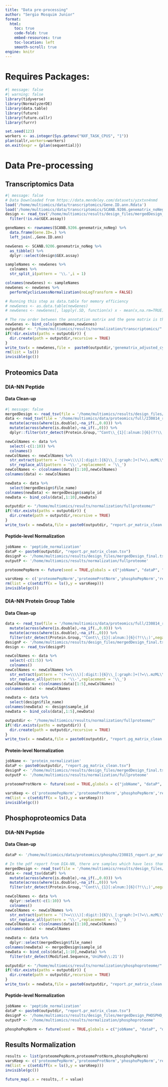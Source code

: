 ```yaml
---
title: "Data pre-processing"
author: "Sergio Mosquim Junior"
format:
  html:
    toc: true
    code-fold: true
    embed-resources: true
    toc-location: left
    smooth-scroll: true
engine: knitr
---
```


# Requires Packages:
```r
#| message: false
#| warning: false
library(tidyverse)
library(NormalyzerDE)
library(data.table)
library(future)
library(future.callr)
library(furrr)
```
```r
set.seed(123)
workers <- as.integer(Sys.getenv("NXF_TASK_CPUS", "1"))
plan(callr,workers=workers)
on.exit(expr = {plan(sequential)})
```


# Data Pre-processing

## Transcriptomics Data
```r
#| message: false
# Data Downloaded from https://data.mendeley.com/datasets/yzxtxn4nmd
load('/home/multiomics/data/transcriptomics/Gene.ID.ann.Rdata')
load('/home/multiomics/data/transcriptomics/SCANB.9206.genematrix_noNeg.Rdata')
design <- read_tsv('/home/multiomics/results/design_files/mergedDesign_ref_hisscore.tsv') %>% 
  filter(!is.na(GEX.assay))

geneNames <- rownames(SCANB.9206.genematrix_noNeg) %>% 
  data.frame(Gene.ID=.) %>% 
  left_join(.,Gene.ID.ann)

newGenes <- SCANB.9206.genematrix_noNeg %>% 
  as_tibble() %>% 
  dplyr::select(design$GEX.assay)

sampleNames <- newGenes %>% 
  colnames %>% 
  str_split_i(pattern = '\\.',i = 1)

colnames(newGenes) <- sampleNames
newGenes <- newGenes %>% 
  performCyclicLoessNormalization(noLogTransform = FALSE)

# Running this step as data.table for memory efficiency
# newGenes <- as.data.table(newGenes)
# newGenes <- newGenes[, lapply(.SD, function(x) x - mean(x,na.rm=TRUE)), by = .I]

# The row order between the annotation matrix and the gene matrix is the same, so one can just swap gene names
newGenes <- bind_cols(geneNames,newGenes)
outputdir <- "/home/multiomics/results/normalization/transcriptomics/"
if(!dir.exists(paths = outputdir)) {
  dir.create(path = outputdir,recursive = TRUE)
}
write_tsv(x = newGenes,file =  paste0(outputdir,'genematrix_adjusted_cycloess.tsv'))
rm(list = ls())
invisible(gc())
```

## Proteomics Data
### DIA-NN Peptide
#### Data Clean-up
```r
#| message: false
mergedDesign <- read_tsv(file = '/home/multiomics/results/design_files/mergedDesign_final.tsv')
data <- read_tsv(file = '/home/multiomics/data/proteomics/full/230814_report.pr_matrix.tsv') %>% 
  mutate(across(where(is.double),~na_if(.,0.0))) %>% 
  mutate(across(where(is.double),~na_if(.,0))) %>% 
  dplyr::filter(str_detect(Protein.Group,'^Cont\\_{1}[:alnum:]{6}(?!\\;)',negate = TRUE)) #remove rows with contaminant as single ID

newColNames <- data %>%
  select(-c(1:10)) %>%
  colnames()
newColNames <- newColNames %>%
  str_extract(pattern = '(?<=\\\\)[:digit:]{6}\\_[:graph:]+(?=\\.mzML\\.dia)') %>%
  str_replace_all(pattern = '\\-',replacement = '\\_')
newColNames <- c(colnames(data)[1:10],newColNames)
colnames(data) <- newColNames

newData <- data %>% 
  select(mergedDesign$file_name)
colnames(newData) <- mergedDesign$sample_id
newData <- bind_cols(data[,1:10],newData)

outputdir <- "/home/multiomics/results/normalization/fullproteome/"
if(!dir.exists(paths = outputdir)) {
  dir.create(path = outputdir,recursive = TRUE)
}
write_tsv(x = newData,file = paste0(outputdir, "report.pr_matrix_clean.tsv"))
```

#### Peptide-level Normalization
```r
jobName <- 'peptide_normalization'
dataP <- paste0(outputdir, "report.pr_matrix_clean.tsv")
designP <- '/home/multiomics/results/design_files/mergedDesign_final.tsv'
outputP <- '/home/multiomics/results/normalization/fullproteome'

proteomePepNorm <- future(seed = TRUE,globals = c("jobName", "dataP", "designP", "outputP"), lazy = TRUE,gc = TRUE,expr = {normalyzer(jobName = jobName,designPath = designP,dataPath = dataP,outputDir = outputP,normalizeRetentionTime = FALSE,zeroToNA = TRUE,sampleColName = 'sample_id',groupColName = 'ms_run_order',writeReportAsPngs = TRUE, skipAnalysis = TRUE)})

varsKeep <- c('proteomePepNorm','proteomeProtNorm','phosphoPepNorm','results', 'varsKeep')
rm(list = c(setdiff(x = ls(),y = varsKeep)))
invisible(gc())
```

### DIA-NN Protein Group Table
#### Data Clean-up
```r
data <- read_tsv(file = '/home/multiomics/data/proteomics/full/230814_report.pg_matrix.tsv') %>% 
  mutate(across(where(is.double),~na_if(.,0.0))) %>% 
  mutate(across(where(is.double),~na_if(.,0))) %>% 
  filter(str_detect(Protein.Group,'^Cont\\_{1}[:alnum:]{6}(?!\\;)',negate = TRUE))
designP <- '/home/multiomics/results/design_files/mergedDesign_final.tsv'
design <- read_tsv(designP)

newColNames <- data %>% 
  select(-c(1:5)) %>% 
  colnames()
newColNames <- newColNames %>%
  str_extract(pattern = '(?<=\\\\)[:digit:]{6}\\_[:graph:]+(?=\\.mzML\\.dia)') %>% 
  str_replace_all(pattern = '\\-',replacement = '\\_')
newColNames <- c(colnames(data)[1:5],newColNames)
colnames(data) <- newColNames

newData <- data %>% 
  select(design$file_name)
colnames(newData) <- design$sample_id
newData <- bind_cols(data[,1:5],newData)

outputdir <- "/home/multiomics/results/normalization/fullproteome/"
if(!dir.exists(paths = outputdir)) {
  dir.create(path = outputdir,recursive = TRUE)
}
write_tsv(x = newData,file = paste0(outputdir, "report.pg_matrix_clean.tsv"))
```

#### Protein-level Normalization
```r
jobName <- 'protein_normalization'
dataP <- paste0(outputdir, "report.pg_matrix_clean.tsv")
designP <- '/home/multiomics/results/design_files/mergedDesign_final.tsv'
outputP <- '/home/multiomics/results/normalization/fullproteome'

proteomeProtNorm <- future(seed = TRUE,globals = c("jobName", "dataP", "designP", "outputP"),gc = TRUE,expr = {normalyzer(jobName = jobName,designPath = designP,dataPath = dataP,outputDir = outputP,normalizeRetentionTime = FALSE,zeroToNA = TRUE,sampleColName = 'sample_id',groupColName = 'ms_run_order',writeReportAsPngs = TRUE, skipAnalysis = TRUE)})

varsKeep <- c('proteomePepNorm','proteomeProtNorm','phosphoPepNorm','results', 'varsKeep')
rm(list = c(setdiff(x = ls(),y = varsKeep)))
invisible(gc())
```


## Phosphoproteomics Data
### DIA-NN Peptide
#### Data Clean-up
```r
dataP <- '/home/multiomics/data/proteomics/phospho/230815_report.pr_matrix.tsv'

# In the pdf report from DIA-NN, there are samples which have less than 10 000 precursors at 1% FDR. Therefore, before proceeding, these samples will be removed.
mergedDesign <- read_tsv(file = '/home/multiomics/results/design_files/mergedDesign_PHOSPHO_Filtered.tsv')
data <- read_tsv(dataP) %>% 
  mutate(across(where(is.double),~na_if(.,0.0))) %>% 
  mutate(across(where(is.double),~na_if(.,0))) %>% 
  filter(str_detect(Protein.Group,'^Cont\\_{1}[:alnum:]{6}(?!\\;)',negate = TRUE))

newColNames <- data %>%
  dplyr::select(-c(1:10)) %>%
  colnames()
newColNames <- newColNames %>%
  str_extract(pattern = '(?<=\\\\)[:digit:]{6}\\_[:graph:]+(?=\\.mzML\\.dia)') %>%
  str_replace_all(pattern = '\\-',replacement = '\\_')
newColNames <- c(colnames(data)[1:10],newColNames)
colnames(data) <- newColNames

newData <- data %>% 
  dplyr::select(mergedDesign$file_name)
colnames(newData) <- mergedDesign$sample_id
newData <- bind_cols(data[,1:10],newData) %>% 
  filter(str_detect(Modified.Sequence,'UniMod\\:21'))

outputdir <- "/home/multiomics/results/normalization/phosphoproteome/"
if(!dir.exists(paths = outputdir)) {
  dir.create(path = outputdir,recursive = TRUE)
}
write_tsv(x = newData,file = paste0(outputdir, "report.pr_matrix_clean.tsv"))
```

#### Peptide-level Normalization
```r
jobName <- 'peptide_normalization'
dataP <- paste0(outputdir, "report.pr_matrix_clean.tsv")
designP <- '/home/multiomics/results/design_files/mergedDesign_PHOSPHO_Filtered.tsv'
outputP <- '/home/multiomics/results/normalization/phosphoproteome'

phosphoPepNorm <- future(seed = TRUE,globals = c("jobName", "dataP", "designP", "outputP"),gc = TRUE,expr = {normalyzer(jobName = jobName,designPath = designP,dataPath = dataP,outputDir = outputP,normalizeRetentionTime = FALSE,zeroToNA = TRUE,sampleColName = 'sample_id',groupColName = 'ms_run_order', skipAnalysis = TRUE)})
```

## Results Normalization
```r
results <- list(proteomePepNorm,proteomeProtNorm,phosphoPepNorm)
varsKeep <- c('proteomePepNorm','proteomeProtNorm','phosphoPepNorm','results')
rm(list = c(setdiff(x = ls(),y = varsKeep)))
invisible(gc())

future_map(.x = results,.f = value)
```

